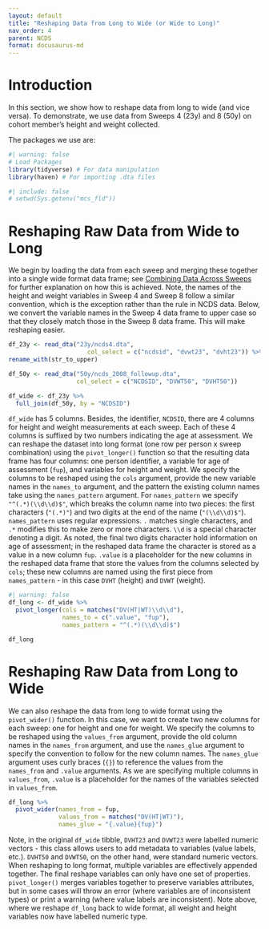 ```yaml
---
layout: default
title: "Reshaping Data from Long to Wide (or Wide to Long)"
nav_order: 4
parent: NCDS
format: docusaurus-md
---
```


# Introduction

In this section, we show how to reshape data from long to wide (and vice versa). To demonstrate, we use data from Sweeps 4 (23y) and 8 (50y) on cohort member's height and weight collected.

The packages we use are:

```r
#| warning: false
# Load Packages
library(tidyverse) # For data manipulation
library(haven) # For importing .dta files
```

```r
#| include: false
# setwd(Sys.getenv("mcs_fld"))
```

# Reshaping Raw Data from Wide to Long

We begin by loading the data from each sweep and merging these together into a single wide format data frame; see [Combining Data Across Sweeps](https://cls-data.github.io/docs/ncds-merging_across_sweeps.html) for further explanation on how this is achieved. Note, the names of the height and weight variables in Sweep 4 and Sweep 8 follow a similar convention, which is the exception rather than the rule in NCDS data. Below, we convert the variable names in the Sweep 4 data frame to upper case so that they closely match those in the Sweep 8 data frame. This will make reshaping easier.


```r
df_23y <- read_dta("23y/ncds4.dta",
                      col_select = c("ncdsid", "dvwt23", "dvht23")) %>%
rename_with(str_to_upper)

df_50y <- read_dta("50y/ncds_2008_followup.dta",
                   col_select = c("NCDSID", "DVWT50", "DVHT50"))

df_wide <- df_23y %>%
  full_join(df_50y, by = "NCDSID")
```

`df_wide` has 5 columns. Besides, the identifier, `NCDSID`, there are 4 columns for height and weight measurements at each sweep. Each of these 4 columns is suffixed by two numbers indicating the age at assessment. We can reshape the dataset into long format (one row per person x sweep combination) using the `pivot_longer()` function so that the resulting data frame has four columns:  one person identifier, a variable for age of assessment (`fup`), and variables for height and weight. We specify the columns to be reshaped using the `cols` argument, provide the new variable names in the `names_to` argument, and the pattern the existing column names take using the `names_pattern` argument. For `names_pattern` we specify `"^(.*)(\\d\\d)$"`, which breaks the column name into two pieces: the first characters (`"(.*)"`) and two digits at the end of the name (`"(\\d\\d)$"`). `names_pattern` uses regular expressions. `.` matches single characters, and `.*` modifies this to make zero or more characters. `\\d` is a special character denoting a digit. As noted, the final two digits character hold information on age of assessment; in the reshaped data frame the character is stored as a value in a new column `fup`. `.value` is a placeholder for the new columns in the reshaped data frame that store the values from the columns selected by `cols`; these new columns are named using the first piece from `names_pattern` - in this case `DVHT` (height) and `DVWT` (weight).

```r
#| warning: false
df_long <- df_wide %>%
  pivot_longer(cols = matches("DV(HT|WT)\\d\\d"),
               names_to = c(".value", "fup"),
               names_pattern = "^(.*)(\\d\\d)$")

df_long
```

# Reshaping Raw Data from Long to Wide

We can also reshape the data from long to wide format using the `pivot_wider()` function. In this case, we want to create two new columns for each sweep: one for height and one for weight. We specify the columns to be reshaped using the `values_from` argument, provide the old column names in the `names_from` argument, and use the `names_glue` argument to specify the convention to follow for the new column names. The `names_glue` argument uses curly braces (`{}`) to reference the values from the `names_from` and `.value` arguments. As we are specifying multiple columns in `values_from`, `.value` is a placeholder for the names of the variables selected in `values_from`.

```r
df_long %>%
  pivot_wider(names_from = fup,
              values_from = matches("DV(HT|WT)"),
              names_glue = "{.value}{fup}")
```

Note, in the original `df_wide` tibble, `DVHT23` and `DVWT23` were labelled numeric vectors - this class allows users to add metadata to variables (value labels, etc.). `DVHT50` and `DVWT50`, on the other hand, were standard numeric vectors. When reshaping to long format, multiple variables are effectively appended together. The final reshape variables can only have one set of properties. `pivot_longer()` merges variables together to preserve variables attributes, but in some cases will throw an error (where variables are of inconsistent types) or print a warning (where value labels are inconsistent). Note above, where we reshape `df_long` back to wide format, all weight and height variables now have labelled numeric type.
